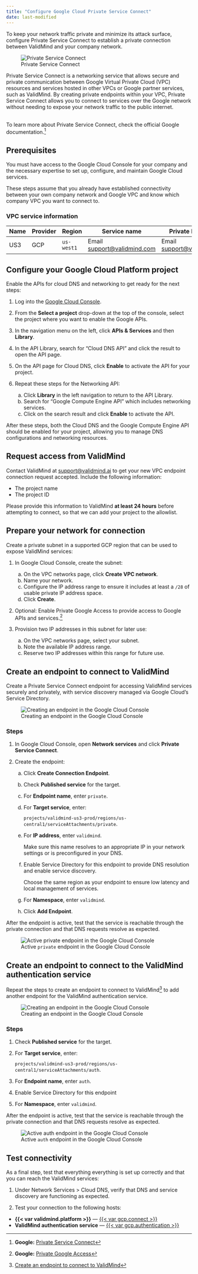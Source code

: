 ```yaml
---
title: "Configure Google Cloud Private Service Connect"
date: last-modified
---
```


To keep your network traffic private and minimize its attack surface, configure Private Service Connect to establish a private connection between ValidMind and your company network.

![Private Service Connect](google-cloud-private-service-connect.png)

Private Service Connect is a networking service that allows secure and private communication between Google Virtual Private Cloud (VPC) resources and services hosted in other VPCs or Google partner services, such as ValidMind. By creating private endpoints within your VPC, Private Service Connect allows you to connect to services over the Google network without needing to expose your network traffic to the public internet.

::: {.callout-important title="The responsibility of setting up endpoints for Private Service Connect falls to your IT department, such as the cloud engineering, infrastructure, or security teams."}
<br>
To learn more about Private Service Connect, check the official Google documentation.[^1]
:::

::: {.prereq}

## Prerequisites

You must have access to the Google Cloud Console for your company and the necessary expertise to set up, configure, and maintain Google Cloud services.

These steps assume that you already have established connectivity between your own company network and Google VPC and know which company VPC you want to connect to.

### VPC service information

| Name | Provider |  Region       | Service name                                            | Private DNS name             |
| -- | -- | --------------- | ------------------------------------------------------- | ---------------------------- |
| US3 | GCP | `us-west1`    | Email <support@validmind.com> | Email <support@validmind.com> |

:::

## Configure your Google Cloud Platform project

Enable the APIs for cloud DNS and networking to get ready for the next steps:

1. Log into the [Google Cloud Console](https://console.cloud.google.com/).

2. From the **Select a project** drop-down at the top of the console, select the project where you want to enable the Google APIs.

3. In the navigation menu on the left, click **APIs & Services** and then **Library**.

4. In the API Library, search for "Cloud DNS API" and click the result to open the API page.

5. On the API page for Cloud DNS, click **Enable** to activate the API for your project.

6. Repeat these steps for the Networking API:

   a. Click **Library** in the left navigation to return to the API Library.
   b. Search for "Google Compute Engine API" which includes networking services.
   c. Click on the search result and click **Enable** to activate the API.

After these steps, both the Cloud DNS and the Google Compute Engine API should be enabled for your project, allowing you to manage DNS configurations and networking resources.

## Request access from ValidMind

Contact ValidMind at [support@validmind.ai](mailto:support@validmind.ai?subject=VPC%20Endpoint%20Connection%20Request) to get your new VPC endpoint connection request accepted. Include the following information:

   - The project name
   - The project ID

::: {.callout}
Please provide this information to ValidMind **at least 24 hours** before attempting to connect, so that we can add your project to the allowlist.
:::

## Prepare your network for connection

Create a private subnet in a supported GCP region that can be used to expose ValidMind services: 

1. In Google Cloud Console, create the subnet: 

   a. On the VPC networks page, click **Create VPC network**.
   b. Name your network.
   c. Configure the IP address range to ensure it includes at least a `/28` of usable private IP address space.
   d. Click **Create**.

2. Optional: Enable Private Google Access to provide access to Google APIs and services.[^2]

3. Provision two IP addresses in this subnet for later use: 

   a. On the VPC networks page, select your subnet.
   c. Note the available IP address range.
   d. Reserve two IP addresses within this range for future use.

## Create an endpoint to connect to ValidMind

Create a Private Service Connect endpoint for accessing ValidMind services securely and privately, with service discovery managed via Google Cloud’s Service Directory.

![Creating an endpoint in the Google Cloud Console](gcp-add-validmind-endpoint-panel.png){fig-alt="Screenshot of an endpoint being created with the options specified in the steps."}

### Steps

1. In Google Cloud Console, open **Network services** and click **Private Service Connect**.

2. Create the endpoint:

   a. Click **Create Connection Endpoint**.
   b. Check **Published service** for the target.
   c. For **Endpoint name**, enter `private`.
   d. For **Target service**, enter:
   
       `projects/validmind-us3-prod/regions/us-central1/serviceAttachments/private`.
   
   e. For **IP address**, enter `validmind`.
      
      ::: {.callout}
      Make sure this name resolves to an appropriate IP in your network settings or is preconfigured in your DNS.
      ::: 

   f. Enable Service Directory for this endpoint to provide DNS resolution and enable service discovery.

      ::: {.callout}
      Choose the same region as your endpoint to ensure low latency and local management of services.
      ::: 
   
   g. For **Namespace**, enter `validmind`.

   h. Click **Add Endpoint**.

After the endpoint is active, test that the service is reachable through the private connection and that DNS requests resolve as expected.

![Active `private` endpoint in the Google Cloud Console](gcp-add-validmind-endpoint.png){fig-alt="Active endpoint being shown in the Google Cloud Console"}

## Create an endpoint to connect to the ValidMind authentication service

Repeat the steps to create an endpoint to connect to ValidMind[^3] to add another endpoint for the ValidMind authentication service.

![Creating an endpoint in the Google Cloud Console](gcp-add-auth-endpoint-panel.png){fig-alt="Screenshot of an endpoint being created with the options specified in the steps."}

### Steps

1. Check **Published service** for the target.
2. For **Target service**, enter:

      `projects/validmind-us3-prod/regions/us-central1/serviceAttachments/auth`.

3. For **Endpoint name**, enter `auth`.
4. Enable Service Directory for this endpoint
5. For **Namespace**, enter `validmind`.

After the endpoint is active, test that the service is reachable through the private connection and that DNS requests resolve as expected.

![Active `auth` endpoint in the Google Cloud Console](gcp-add-auth-endpoint.png){fig-alt="Active endpoint being shown in the Google Cloud Console"}

## Test connectivity

As a final step, test that everything everything is set up correctly and that you can reach the ValidMind services:

1. Under Network Services > Cloud DNS, verify that DNS and service discovery are functioning as expected.

2. Test your connection to the following hosts:
  - **{{< var validmind.platform >}}** — [{{< var gcp.connect >}}]({{< var gcp.connect >}})
  - **ValidMind authentication service** — [{{< var gcp.authentication >}}]({{< var gcp.authentication >}})

<!-- FOOTNOTES -->

[^1]: **Google:** [Private Service Connect](https://cloud.google.com/vpc/docs/private-service-connect)

[^2]: **Google:** [Private Google Access](https://cloud.google.com/vpc/docs/private-google-access)

[^3]: [Create an endpoint to connect to ValidMind](#create-an-endpoint-to-connect-to-validmind)
